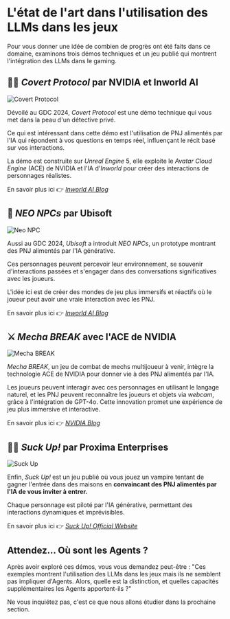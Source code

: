 # L'état de l'art dans l'utilisation des LLMs dans les jeux

Pour vous donner une idée de combien de progrès ont été faits dans ce domaine, examinons trois démos techniques et un jeu publié qui montrent l'intégration des LLMs dans le gaming.

## 🕵️‍♂️ *Covert Protocol* par NVIDIA et Inworld AI

<img src="https://huggingface.co/datasets/agents-course/course-images/resolve/main/en/bonus-unit3/covert-protocol.jpg" alt="Covert Protocol"/>

Dévoilé au GDC 2024, *Covert Protocol* est une démo technique qui vous met dans la peau d'un détective privé. 

Ce qui est intéressant dans cette démo est l'utilisation de PNJ alimentés par l'IA qui répondent à vos questions en temps réel, influençant le récit basé sur vos interactions. 

La démo est construite sur *Unreal Engine* 5, elle exploite le *Avatar Cloud Engine* (ACE) de NVIDIA et l'IA d'*Inworld* pour créer des interactions de personnages réalistes. 

En savoir plus ici 👉 [*Inworld AI Blog*](https://inworld.ai/blog/nvidia-inworld-ai-demo-on-device-capabilities)

## 🤖 *NEO NPCs* par Ubisoft

<img src="https://huggingface.co/datasets/agents-course/course-images/resolve/main/en/bonus-unit3/neo-npc.jpeg" alt="Neo NPC"/>

Aussi au GDC 2024, *Ubisoft* a introduit *NEO NPCs*, un prototype montrant des PNJ alimentés par l'IA générative. 

Ces personnages peuvent percevoir leur environnement, se souvenir d'interactions passées et s'engager dans des conversations significatives avec les joueurs. 

L'idée ici est de créer des mondes de jeu plus immersifs et réactifs où le joueur peut avoir une vraie interaction avec les PNJ.

En savoir plus ici 👉 [*Inworld AI Blog*](https://inworld.ai/blog/gdc-2024)

## ⚔️ *Mecha BREAK* avec l'ACE de NVIDIA

<img src="https://huggingface.co/datasets/agents-course/course-images/resolve/main/en/bonus-unit3/mecha-break.jpg" alt="Mecha BREAK"/>

*Mecha BREAK*, un jeu de combat de mechs multijoueur à venir, intègre la technologie ACE de NVIDIA pour donner vie à des PNJ alimentés par l'IA. 

Les joueurs peuvent interagir avec ces personnages en utilisant le langage naturel, et les PNJ peuvent reconnaître les joueurs et objets via *webcam*, grâce à l'intégration de GPT-4o. Cette innovation promet une expérience de jeu plus immersive et interactive.

En savoir plus ici 👉 [*NVIDIA Blog*](https://blogs.nvidia.com/blog/digital-human-technology-mecha-break/)

## 🧛‍♂️ *Suck Up!* par Proxima Enterprises

<img src="https://huggingface.co/datasets/agents-course/course-images/resolve/main/en/bonus-unit3/suck-up.jpg" alt="Suck Up"/>

Enfin, *Suck Up!* est un jeu publié où vous jouez un vampire tentant de gagner l'entrée dans des maisons en **convaincant des PNJ alimentés par l'IA de vous inviter à entrer.**

Chaque personnage est piloté par l'IA générative, permettant des interactions dynamiques et imprévisibles. 

En savoir plus ici 👉 [*Suck Up! Official Website*](https://www.playsuckup.com/)

## Attendez... Où sont les Agents ?

Après avoir exploré ces démos, vous vous demandez peut-être : "Ces exemples montrent l'utilisation des LLMs dans les jeux mais ils ne semblent pas impliquer d'Agents. Alors, quelle est la distinction, et quelles capacités supplémentaires les Agents apportent-ils ?" 

Ne vous inquiétez pas, c'est ce que nous allons étudier dans la prochaine section.
